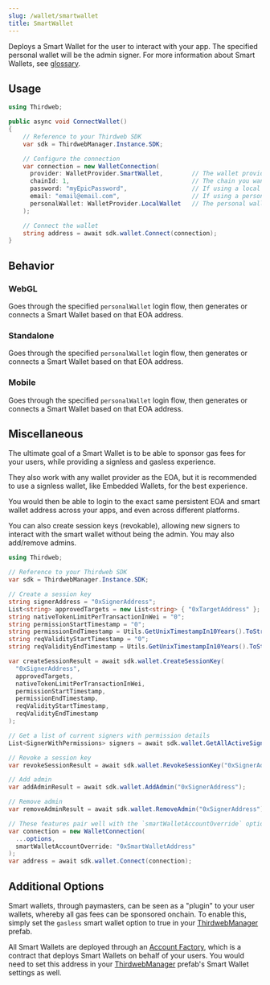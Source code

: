 ```yaml
---
slug: /wallet/smartwallet
title: SmartWallet
---
```


Deploys a Smart Wallet for the user to interact with your app. The specified personal wallet will be the admin signer.
For more information about Smart Wallets, see [glossary](/glossary/smart-wallet).

## Usage

```csharp
using Thirdweb;

public async void ConnectWallet()
{
    // Reference to your Thirdweb SDK
    var sdk = ThirdwebManager.Instance.SDK;

    // Configure the connection
    var connection = new WalletConnection(
      provider: WalletProvider.SmartWallet,        // The wallet provider you want to connect to (Required)
      chainId: 1,                                  // The chain you want to connect to (Required)
      password: "myEpicPassword",                  // If using a local wallet as personal wallet (Optional)
      email: "email@email.com",                    // If using a personal wallet login option that requires email (Optional)
      personalWallet: WalletProvider.LocalWallet   // The personal wallet you want to use with your Smart Wallet (Optional)
    );

    // Connect the wallet
    string address = await sdk.wallet.Connect(connection);
}
```

## Behavior

### WebGL

Goes through the specified `personalWallet` login flow, then generates or connects a Smart Wallet based on that EOA address.

### Standalone

Goes through the specified `personalWallet` login flow, then generates or connects a Smart Wallet based on that EOA address.

### Mobile

Goes through the specified `personalWallet` login flow, then generates or connects a Smart Wallet based on that EOA address.

## Miscellaneous

The ultimate goal of a Smart Wallet is to be able to sponsor gas fees for your users, while providing a signless and gasless experience.

They also work with any wallet provider as the EOA, but it is recommended to use a signless wallet, like Embedded Wallets, for the best experience.

You would then be able to login to the exact same persistent EOA and smart wallet address across your apps, and even across different platforms.

You can also create session keys (revokable), allowing new signers to interact with the smart wallet without being the admin.
You may also add/remove admins.

```csharp
using Thirdweb;

// Reference to your Thirdweb SDK
var sdk = ThirdwebManager.Instance.SDK;

// Create a session key
string signerAddress = "0xSignerAddress";
List<string> approvedTargets = new List<string> { "0xTargetAddress" };
string nativeTokenLimitPerTransactionInWei = "0";
string permissionStartTimestamp = "0";
string permissionEndTimestamp = Utils.GetUnixTimestampIn10Years().ToString();
string reqValidityStartTimestamp = "0";
string reqValidityEndTimestamp = Utils.GetUnixTimestampIn10Years().ToString();

var createSessionResult = await sdk.wallet.CreateSessionKey(
  "0xSignerAddress",
  approvedTargets,
  nativeTokenLimitPerTransactionInWei,
  permissionStartTimestamp,
  permissionEndTimestamp,
  reqValidityStartTimestamp,
  reqValidityEndTimestamp
);

// Get a list of current signers with permission details
List<SignerWithPermissions> signers = await sdk.wallet.GetAllActiveSigners();

// Revoke a session key
var revokeSessionResult = await sdk.wallet.RevokeSessionKey("0xSignerAddress");

// Add admin
var addAdminResult = await sdk.wallet.AddAdmin("0xSignerAddress");

// Remove admin
var removeAdminResult = await sdk.wallet.RemoveAdmin("0xSignerAddress");

// These features pair well with the `smartWalletAccountOverride` option to connect to a specific smart wallet
var connection = new WalletConnection(
  ...options,
  smartWalletAccountOverride: "0xSmartWalletAddress"
);
var address = await sdk.wallet.Connect(connection);
```

## Additional Options

Smart wallets, through paymasters, can be seen as a "plugin" to your user wallets, whereby all gas fees can be sponsored onchain.
To enable this, simply set the `gasless` smart wallet option to true in your [ThirdwebManager](/unity/thirdwebmanager) prefab.

All Smart Wallets are deployed through an [Account Factory](https://thirdweb.com/thirdweb.eth/AccountFactory), which is a contract that deploys Smart Wallets on behalf of your users.
You would need to set this address in your [ThirdwebManager](/unity/thirdwebmanager) prefab's Smart Wallet settings as well.
